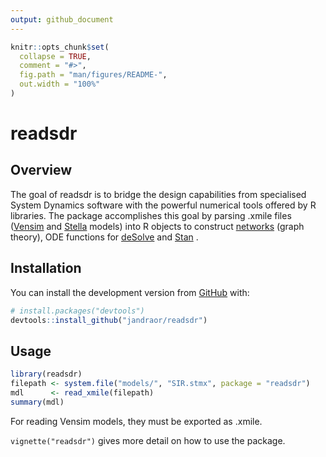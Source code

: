 ```yaml
---
output: github_document
---
```


<!-- README.md is generated from README.Rmd. Please edit that file -->

```r
knitr::opts_chunk$set(
  collapse = TRUE,
  comment = "#>",
  fig.path = "man/figures/README-",
  out.width = "100%"
)
```
# readsdr

<!-- badges: start -->
<!-- badges: end -->

## Overview

The goal of readsdr is to bridge the design capabilities from specialised
System Dynamics software with the powerful numerical tools offered by R 
libraries. The package accomplishes this goal by parsing .xmile files 
([Vensim](https://vensim.com/) and [Stella](https://www.iseesystems.com/) models) 
into R objects to construct [networks](http://igraph.org) (graph theory), ODE 
functions for [deSolve](http://desolve.r-forge.r-project.org/) and 
[Stan](https://mc-stan.org/) .

## Installation

<!-- You can install the released version of readsdr from [CRAN](https://CRAN.R-project.org) with: -->

<!-- ``` r -->
<!-- install.packages("readsdr") -->
<!-- ``` -->

<!-- And the development version from [GitHub](https://github.com/) with: -->
You can install the development version from [GitHub](https://github.com/) with:

``` r
# install.packages("devtools")
devtools::install_github("jandraor/readsdr")
```

## Usage

```r
library(readsdr)
filepath <- system.file("models/", "SIR.stmx", package = "readsdr")
mdl      <- read_xmile(filepath) 
summary(mdl)
```

For reading Vensim models, they must be exported as .xmile. 


`vignette("readsdr")` gives more detail on how to use the package.


<!-- ## Acknowledgments -->

<!-- Thanks to: -->
